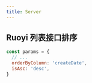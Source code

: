 ```yaml
---
title: Server
---
```


## Ruoyi 列表接口排序

```js
const params = {
  // ...
  orderByColumn: 'createDate',
  isAsc: 'desc',
}
```
